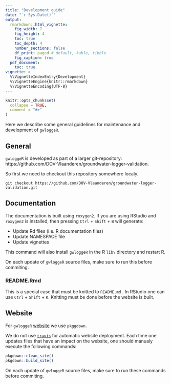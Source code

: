```yaml
---
title: "Development guide"
date: "`r Sys.Date()`"
output: 
  rmarkdown::html_vignette:
    fig_width: 7
    fig_height: 4
    toc: true
    toc_depth: 4
    number_sections: false
    df_print: paged # default, kable, tibble
    fig_caption: true
  pdf_document:
    toc: true
vignette: >
  %\VignetteIndexEntry{Development}
  %\VignetteEngine{knitr::rmarkdown}
  %\VignetteEncoding{UTF-8}
---
```


```r
knitr::opts_chunk$set(
  collapse = TRUE,
  comment = "#>"
)
```

Here we describe some  general guidelines for maintenance and development of `gwloggeR`.

## General

`gwloggeR` is developed as part of a larger git-repository: https://github.com/DOV-Vlaanderen/groundwater-logger-validation.

So first we need to checkout this repository somewhere localy.

```{}
git checkout https://github.com/DOV-Vlaanderen/groundwater-logger-validation.git
```

## Documentation

The documentation is built using `roxygen2`. If you are using RStudio and `roxygen2` is installed, then pressing `Ctrl` + `Shift` + `B` will generate:

* Update Rd files (i.e. R documentation files)
* Update NAMESPACE file
* Update vignettes

This command will also install `gwloggeR` in the R `lib\` directory and restart R.

On each update of `gwloggeR` source files, make sure to run this before commiting.

### README.Rmd

This is a special case that must be knitted to `README.md` . In RStudio one can use `Ctrl` + `Shift` + `K`. Knitting must be done before the website is built.

## Website

For `gwloggeR` [website](https://dov-vlaanderen.github.io/groundwater-logger-validation/gwloggeR) we use `pkggdown`. 

We do not use [`travis`](https://pkgdown.r-lib.org/reference/deploy_site_github.html) for automatic website deployment. Each time one updates files that have an impact on the website, one should manualy execute the following commands:

```r
pkgdown::clean_site()
pkgdown::build_site()
```

On each update of `gwloggeR` source files, make sure to run these commands before commiting.
